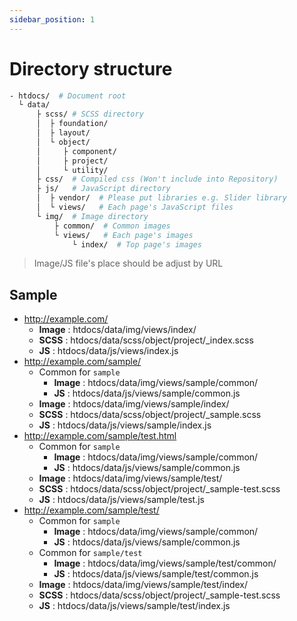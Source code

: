 ```yaml
---
sidebar_position: 1
---
```


# Directory structure

```bash
- htdocs/  # Document root
  └ data/
      ├ scss/ # SCSS directory
      │  ├ foundation/
      │  ├ layout/
      │  └ object/
      │     ├ component/
      │     ├ project/
      │     └ utility/
      ├ css/  # Compiled css (Won't include into Repository)
      ├ js/   # JavaScript directory
      │  ├ vendor/  # Please put libraries e.g. Slider library
      │  └ views/   # Each page's JavaScript files
      └ img/  # Image directory
          ├ common/  # Common images
          └ views/   # Each page's images
              └ index/  # Top page's images
```

> Image/JS file's place should be adjust by URL

## Sample

- http://example.com/
  - **Image** : htdocs/data/img/views/index/
  - **SCSS** : htdocs/data/scss/object/project/\_index.scss
  - **JS** : htdocs/data/js/views/index.js
- http://example.com/sample/
  - Common for `sample`
    - **Image** : htdocs/data/img/views/sample/common/
    - **JS** : htdocs/data/js/views/sample/common.js
  - **Image** : htdocs/data/img/views/sample/index/
  - **SCSS** : htdocs/data/scss/object/project/\_sample.scss
  - **JS** : htdocs/data/js/views/sample/index.js
- http://example.com/sample/test.html
  - Common for `sample`
    - **Image** : htdocs/data/img/views/sample/common/
    - **JS** : htdocs/data/js/views/sample/common.js
  - **Image** : htdocs/data/img/views/sample/test/
  - **SCSS** : htdocs/data/scss/object/project/\_sample-test.scss
  - **JS** : htdocs/data/js/views/sample/test.js
- http://example.com/sample/test/
  - Common for `sample`
    - **Image** : htdocs/data/img/views/sample/common/
    - **JS** : htdocs/data/js/views/sample/common.js
  - Common for `sample/test`
    - **Image** : htdocs/data/img/views/sample/test/common/
    - **JS** : htdocs/data/js/views/sample/test/common.js
  - **Image** : htdocs/data/img/views/sample/test/index/
  - **SCSS** : htdocs/data/scss/object/project/\_sample-test.scss
  - **JS** : htdocs/data/js/views/sample/test/index.js
